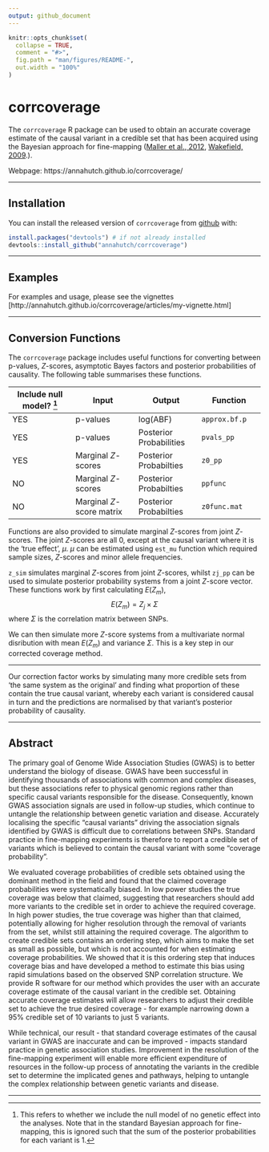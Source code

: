 ```yaml
---
output: github_document
---
```


<!-- README.md is generated from README.Rmd. Please edit that file -->

```r
knitr::opts_chunk$set(
  collapse = TRUE,
  comment = "#>",
  fig.path = "man/figures/README-",
  out.width = "100%"
)
```

# corrcoverage

The `corrcoverage` R package can be used to obtain an accurate coverage estimate of the causal variant in a credible set that has been acquired using the Bayesian approach for fine-mapping ([Maller et al., 2012](https://www.ncbi.nlm.nih.gov/pubmed/23104008), [Wakefield, 2009](https://onlinelibrary.wiley.com/doi/abs/10.1002/gepi.20359).).

Webpage: https://annahutch.github.io/corrcoverage/

----

## Installation

You can install the released version of `corrcoverage` from [github](https://github.com/) with:

``` r
install.packages("devtools") # if not already installed
devtools::install_github("annahutch/corrcoverage")
```

----

## Examples

For examples and usage, please see the vignettes [http://annahutch.github.io/corrcoverage/articles/my-vignette.html]

----

## Conversion Functions

The `corrcoverage` package includes useful functions for converting between p-values, $Z$-scores, asymptotic Bayes factors and posterior probabilities of causality. The following table summarises these functions. 

Include null model? ^[This refers to whether we include the null model of no genetic effect into the analyses. Note that in the standard Bayesian approach for fine-mapping, this is ignored such that the sum of the posterior probabilities for each variant is 1.] | Input | Output | Function
--- | --- | --- | ---
YES |  p-values | log(ABF) | `approx.bf.p`
YES | p-values | Posterior Probabilities | `pvals_pp`
YES | Marginal $Z$-scores | Posterior Probabilties | `z0_pp`
NO | Marginal $Z$-scores | Posterior Probabilties | `ppfunc`
NO | Marginal $Z$-score matrix | Posterior Probabilties | `z0func.mat`

Functions are also provided to simulate marginal $Z$-scores from joint $Z$-scores. The joint $Z$-scores are all 0, except at the causal variant where it is the 'true effect', $\mu$. $\mu$ can be estimated using `est_mu` function which required sample sizes, $Z$-scores and minor allele frequencies.

`z_sim` simulates marginal $Z$-scores from joint $Z$-scores, whilst `zj_pp` can be used to simulate posterior probability systems from a joint $Z$-score vector. These functions work by first calculating $E(Z_m)$,
$$E(Z_m)=Z_j \times \Sigma$$
where $\Sigma$ is the correlation matrix between SNPs. 

We can then simulate more $Z$-score systems from a multivariate normal disribution with mean $E(Z_m)$ and variance $\Sigma$. This is a key step in our corrected coverage method.

---

Our correction factor works by simulating many more credible sets from 'the same system as the original' and finding what proportion of these contain the true causal variant, whereby each variant is considered causal in turn and the predictions are normalised by that variant's posterior probability of causality. 

----

## Abstract

The primary goal of Genome Wide Association Studies (GWAS) is to better understand the biology of disease. GWAS have been successful in identifying thousands of associations with common and complex diseases, but these associations refer to physical genomic regions rather than specific causal variants responsible for the disease. Consequently, known GWAS association signals are used in follow-up studies, which continue to untangle the relationship between genetic variation and disease. Accurately localising the specific “causal variants” driving the association signals identified by GWAS is difficult due to correlations between SNPs. Standard practice in fine-mapping experiments is therefore to report a credible set of variants which is believed to contain the causal variant with some “coverage probability”.

We evaluated coverage probabilities of credible sets obtained using the dominant method in the field and found that the claimed coverage probabilities were systematically biased. In low power studies the true coverage was below that claimed, suggesting that researchers should add more variants to the credible set in order to achieve the required coverage. In high power studies, the true coverage was higher than that claimed, potentially allowing for higher resolution through the removal of variants from the set, whilst still attaining the required coverage. The algorithm to create credible sets contains an ordering step, which aims to make the set as small as possible, but which is not accounted for when estimating coverage probabilities. We showed that it is this ordering step that induces coverage bias and have developed a method to estimate this bias using rapid simulations based on the observed SNP correlation structure. We provide R software for our method which provides the user with an accurate coverage estimate of the causal variant in the credible set. Obtaining accurate coverage estimates will allow researchers to adjust their credible set to achieve the true desired coverage - for example narrowing down a 95% credible set of 10 variants to just 5 variants. 

While technical, our result - that standard coverage estimates of the causal variant in GWAS are inaccurate and can be improved - impacts standard practice in genetic association studies. Improvement in the resolution of the fine-mapping experiment will enable more efficient expenditure of resources in the follow-up process of annotating the variants in the credible set to determine the implicated genes and pathways, helping to untangle the complex relationship between genetic variants and disease.

-----
